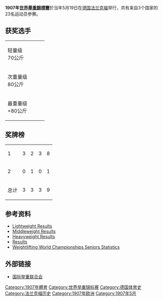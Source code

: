 '''1907年[[世界舉重錦標賽|世界舉重錦標賽]]'''於当年5月19日在[[德国|德国]][[法兰克福|法兰克福]]举行，共有来自3个国家的23名运动员参赛。

==获奖选手==
{| {{MedalistTable|type=项目}}
|-
|轻量级<br />70公斤
|{{flagmedalist|[[Johannes_Zebrowsky|Johannes Zebrowsky]]|GER|empire}}
|{{flagmedalist|[[Virgile_Guerraz|Virgile Guerraz]]|SUI}}
|{{flagmedalist|[[Heinrich_Glenzer|Heinrich Glenzer]]|GER|empire}}
|-
|次重量级<br />80公斤
|{{flagmedalist|[[Andreas_Lutz|Andreas Lutz]]|GER|empire}}
|{{flagmedalist|[[Johann_Formberger|Johann Formberger]]|GER|empire}}
|{{flagmedalist|[[Hans_Abraham|Hans Abraham]]|GER|empire}}
|-
|最重量级<br />+80公斤
|{{flagmedalist|[[Heinrich_Rondi|Heinrich Rondi]]|GER|empire}}
|{{flagmedalist|[[Heinrich_Schneidereit|Heinrich Schneidereit]]|GER|empire}}
|{{flagmedalist|[[Georg_Schleidt|Georg Schleidt]]|GER|empire}}
|}

==奖牌榜==

{| {{RankedMedalTable|nation-width=200px}}
|-
| 1 ||align=left|{{flagcountry|GER|empire}} || 3 || 2 || 3 || 8
|-
| 2 ||align=left|{{SUI}} || 0 || 1 || 0 || 1
|-
!colspan=2| 总计 !! 3 !! 3 !! 3 !! 9
|}

==参考资料==
*[http://www.sport-komplett.de/sport-komplett/sportarten/g/gewichtheben/hst/31.html Lightweight Results]{{Wayback|url=http://www.sport-komplett.de/sport-komplett/sportarten/g/gewichtheben/hst/31.html |date=20190901060040 }}
*[http://www.sport-komplett.de/sport-komplett/sportarten/g/gewichtheben/hst/32.html Middleweight Results]{{Wayback|url=http://www.sport-komplett.de/sport-komplett/sportarten/g/gewichtheben/hst/32.html |date=20190902211753 }}
*[http://www.sport-komplett.de/sport-komplett/sportarten/g/gewichtheben/hst/37.html Heavyweight Results]{{Wayback|url=http://www.sport-komplett.de/sport-komplett/sportarten/g/gewichtheben/hst/37.html |date=20200216122425 }}
*[http://www.sport-komplett.de/sport-komplett/sportarten/g/gewichtheben/_historie.htm Results]{{Wayback|url=http://www.sport-komplett.de/sport-komplett/sportarten/g/gewichtheben/_historie.htm |date=20200217000036 }}
*[http://www.iwf.net/doc/statistics/WORLD_CHAMP_SENIOR_001_146.PDF Weightlifting World Championships Seniors Statistics]{{Wayback|url=http://www.iwf.net/doc/statistics/WORLD_CHAMP_SENIOR_001_146.PDF |date=20110527172617 }}

==外部链接==
*[http://www.iwf.net/ 国际举重联合会]{{Wayback|url=http://www.iwf.net/ |date=20101229124401 }}

{{世界舉重錦標賽}}

[[Category:1907年體育|Category:1907年體育]]
[[Category:世界举重锦标赛|Category:世界举重锦标赛]]
[[Category:德国体育史|Category:德国体育史]]
[[Category:法兰克福历史|Category:法兰克福历史]]
[[Category:1907年欧洲|Category:1907年欧洲]]
[[Category:1907年5月|Category:1907年5月]]